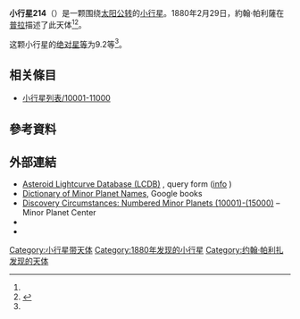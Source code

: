 {{Infobox planet
 | minorplanet     = yes
 | name            = 214 Aschera
 | background      = #D6D6D6
 | image = 
 | image_size      = 
 | caption         =
 | discovery_ref   =  <ref name="MPC-object" />
 | discoverer      = [[約翰·帕利薩|約翰·帕利薩]]
 | discovery_site  = [[普拉|普拉]]
 | discovered      = 1880年2月29日
 | mpc_name        = 214 Aschera
 | alt_names       = 214 Aschera
 | pronounced      = 
 | named_after     = <ref name="MPC-object" />
 | mp_category     = [[主帶小行星|主帶小行星]] <ref name="MPC-object" /><ref name="jpldata" />
 | orbit_ref       = <ref name="a">[http://ssd.jpl.nasa.gov/sbdb.cgi?sstr=214 214] {{Wayback|url=http://ssd.jpl.nasa.gov/sbdb.cgi?sstr=214 |date=20190304120754 }}，小行星數據庫瀏覽器（JPL Small-Body Database Browser）－[[美国国家航空航天局|美国国家航空航天局]]喷气推进实验室</ref>
 | epoch           = 2018-03-23.0（[[儒略日|JD]] 2458200.5）
 | uncertainty     = 0
 | observation_arc = 
 | aphelion = {{convert|2.694|AU|km|3|abbr=on|lk=out}}
 | perihelion      = {{convert|2.5295619|AU|km|3|abbr=on}}
 | semimajor       = 2.6115839
 | eccentricity    = 0.0314070
 | period          = 4.22[[儒略年|yr]]
 | mean_anomaly    = 307.44305[[度|°]]
 | mean_motion     = {{Deg2DMS|0.23353280|sup=ms}} / day
 | inclination     = 3.43554
 | asc_node        = 341.99226°
 | arg_peri        = 131.32945
 | mean_diameter   = 
 | rotation        = 
 | albedo          =
 | spectral_type   =
 | abs_magnitude   = 9.2<ref name="jpldata" />
}}
'''小行星214'''（{{lang-en|214 Aschera}}）是一颗围绕[[太阳|太阳]][[公转|公转]]的[[小行星|小行星]]。1880年2月29日，約翰·帕利薩在[[普拉|普拉]]描述了此天体<ref name="a" /><ref>{{cite news|title=小行星列表|url=http://cfa-www.harvard.edu/iau/lists/NumberedMPs.txt|accessdate=2018-10-19|newspaper=哈佛大学|archive-date=2008-05-17|archive-url=https://web.archive.org/web/20080517010638/http://cfa-www.harvard.edu/iau/lists/NumberedMPs.txt|dead-url=no}}</ref>。

这颗小行星的[[绝对星等|绝对星等]]为9.2等<ref name="a" />。

== 相关條目 ==
*[[小行星列表/10001-11000|小行星列表/10001-11000]]

== 參考資料 ==
{{reflist|refs=

<ref name="jpldata">{{cite web
 |type         = 2018-01-26 last obs.
 |title        = JPL Small-Body Database Browser:214 Aschera-214 Aschera
 |url          = https://ssd.jpl.nasa.gov/sbdb.cgi?sstr=214
 |publisher    = [[Jet_Propulsion_Laboratory|Jet Propulsion Laboratory]]
 |accessdate   = 28 March 2018
 |archive-date = 2020-11-25
 |archive-url  = https://web.archive.org/web/20201125081439/https://ssd.jpl.nasa.gov/sbdb.cgi?sstr=214
 |dead-url     = no
}}</ref>

<ref name="MPC-object">{{cite web
  |title      = 214 Aschera
  |work      = Minor Planet Center
  |url      = https://www.minorplanetcenter.net/db_search/show_object?object_id=214
  |accessdate      = 28 March 2018
  |archive-date      = 2016-03-04
  |archive-url      = https://web.archive.org/web/20160304111512/http://minorplanetcenter.net/db_search/show_object?object_id=214
  |dead-url      = no
  }}</ref>

}}

==  外部連結 ==
* [http://www.minorplanet.info/PHP/lcdbsummaryquery.php Asteroid Lightcurve Database (LCDB)] {{Wayback|url=http://www.minorplanet.info/PHP/lcdbsummaryquery.php |date=20171210173955 }}, query form ([http://www.minorplanet.info/lightcurvedatabase.html info] {{Wayback|url=http://www.minorplanet.info/lightcurvedatabase.html |date=20171216050541 }})
* [https://books.google.com/books?id=aeAg1X7afOoC&pg Dictionary of Minor Planet Names], Google books
* [http://www.minorplanetcenter.net/iau/lists/NumberedMPs010001.html Discovery Circumstances: Numbered Minor Planets (10001)-(15000)] {{Wayback|url=http://www.minorplanetcenter.net/iau/lists/NumberedMPs010001.html |date=20180612162317 }} – Minor Planet Center
* {{AstDys|214}}
* {{JPL small body}}

{{Minor Planet Number|[[小行星213|小行星213]]|[[小行星215|小行星215]]}}
{{小天体}}

[[Category:小行星带天体|Category:小行星带天体]]
[[Category:1880年发现的小行星|Category:1880年发现的小行星]]
[[Category:约翰·帕利扎发现的天体|Category:约翰·帕利扎发现的天体]]


{{beltasteroid-stub}}